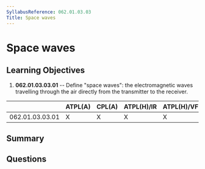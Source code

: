 ```yaml
---
SyllabusReference: 062.01.03.03
Title: Space waves
---
```


# Space waves

## Learning Objectives

1. **062.01.03.03.01** -- Define "space waves": the electromagnetic waves
   travelling through the air directly from the transmitter to the receiver.

|                 | ATPL(A) | CPL(A) | ATPL(H)/IR | ATPL(H)/VFR | CPL(H) | IR  | CBIR(A) |
| --------------- | ------- | ------ | ---------- | ----------- | ------ | --- | ------- |
| 062.01.03.03.01 | X       | X      | X          | X           | X      | X   |         |

## Summary

## Questions
